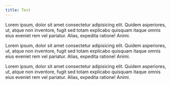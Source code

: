 ```yaml
---
title: Test
---
```



<Accordion>
  <AccordionItem name="accordion-example" title="Accordion 1">
    <p>
      Lorem ipsum, dolor sit amet consectetur adipisicing elit.
      Quidem asperiores, ut, atque non inventore, fugit sed
      totam explicabo quisquam itaque omnis eius eveniet rem vel
      pariatur. Alias, expedita ratione! Animi.
    </p>
  </AccordionItem>
  <AccordionItem name="accordion-example" title="Accordion 2">
    <p>
      Lorem ipsum, dolor sit amet consectetur adipisicing elit.
      Quidem asperiores, ut, atque non inventore, fugit sed
      totam explicabo quisquam itaque omnis eius eveniet rem vel
      pariatur. Alias, expedita ratione! Animi.
    </p>
  </AccordionItem>
  <AccordionItem name="accordion-example" title="Accordion 3">
    <p>
      Lorem ipsum, dolor sit amet consectetur adipisicing elit.
      Quidem asperiores, ut, atque non inventore, fugit sed
      totam explicabo quisquam itaque omnis eius eveniet rem vel
      pariatur. Alias, expedita ratione! Animi.
    </p>
  </AccordionItem>
</Accordion>